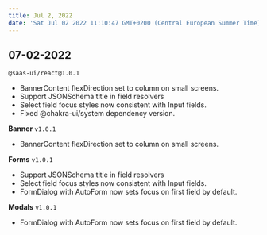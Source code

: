 ```yaml
---
title: Jul 2, 2022
date: 'Sat Jul 02 2022 11:10:47 GMT+0200 (Central European Summer Time)'
---
```


## 07-02-2022

`@saas-ui/react@1.0.1`

- BannerContent flexDirection set to column on small screens.
- Support JSONSchema title in field resolvers
- Select field focus styles now consistent with Input fields.
- Fixed @chakra-ui/system dependency version.

**Banner** `v1.0.1`

- BannerContent flexDirection set to column on small screens.

**Forms** `v1.0.1`

- Support JSONSchema title in field resolvers
- Select field focus styles now consistent with Input fields.
- FormDialog with AutoForm now sets focus on first field by default.

**Modals** `v1.0.1`

- FormDialog with AutoForm now sets focus on first field by default.
